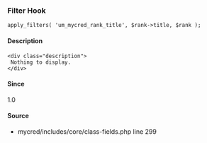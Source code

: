 
<UMBreadCrumb type="filter"/>

### Filter Hook    
    
```
apply_filters( 'um_mycred_rank_title', $rank->title, $rank );
```

#### Description
    <div class="description">
     Nothing to display.
    </div>

#### Since
<div class="description">
1.0
</div>

#### Source
  - <Link href="https://github.com/ultimatemember/mycred/tree/2.2.3/includes/core/class-fields.php#L299">mycred/includes/core/class-fields.php</Link> <Link href="https://github.com/ultimatemember/mycred/tree/2.2.3/includes/core/class-fields.php#L299">line 299</Link>

